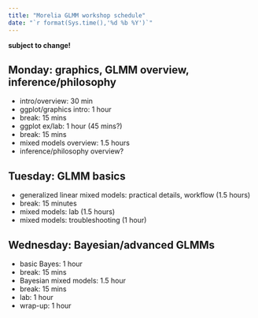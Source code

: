 ```yaml
---
title: "Morelia GLMM workshop schedule"
date: "`r format(Sys.time(),'%d %b %Y')`"
---
```


**subject to change!**

## Monday: graphics, GLMM overview, inference/philosophy

- intro/overview: 30 min
- ggplot/graphics intro: 1 hour
- break: 15 mins
- ggplot ex/lab: 1 hour (45 mins?)
- break: 15 mins
- mixed models overview: 1.5 hours
- inference/philosophy overview?

## Tuesday: GLMM basics

- generalized linear mixed models: practical details, workflow (1.5 hours)
- break: 15 minutes
- mixed models: lab (1.5 hours)
- mixed models: troubleshooting (1 hour)

## Wednesday: Bayesian/advanced GLMMs

- basic Bayes: 1 hour
- break: 15 mins
- Bayesian mixed models: 1.5 hour
- break: 15 mins
- lab: 1 hour
- wrap-up: 1 hour


